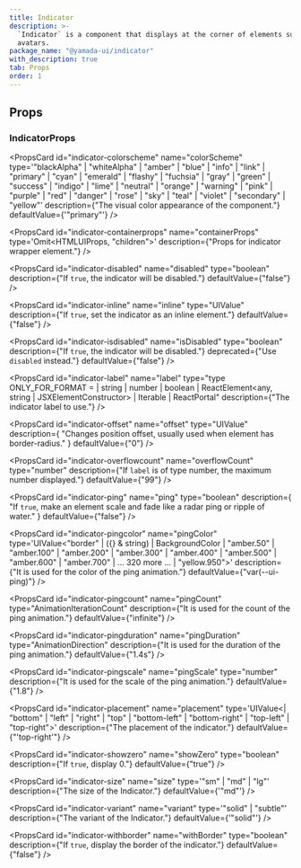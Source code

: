 ```yaml
---
title: Indicator
description: >-
  `Indicator` is a component that displays at the corner of elements such as
  avatars.
package_name: "@yamada-ui/indicator"
with_description: true
tab: Props
order: 1
---
```


## Props

### IndicatorProps

<PropsCard
  id="indicator-colorscheme"
  name="colorScheme"
  type='"blackAlpha" | "whiteAlpha" | "amber" | "blue" | "info" | "link" | "primary" | "cyan" | "emerald" | "flashy" | "fuchsia" | "gray" | "green" | "success" | "indigo" | "lime" | "neutral" | "orange" | "warning" | "pink" | "purple" | "red" | "danger" | "rose" | "sky" | "teal" | "violet" | "secondary" | "yellow"'
  description={"The visual color appearance of the component."}
  defaultValue={'"primary"'}
/>

<PropsCard
  id="indicator-containerprops"
  name="containerProps"
  type='Omit<HTMLUIProps, "children">'
  description={"Props for indicator wrapper element."}
/>

<PropsCard
  id="indicator-disabled"
  name="disabled"
  type="boolean"
  description={"If `true`, the indicator will be disabled."}
  defaultValue={"false"}
/>

<PropsCard
  id="indicator-inline"
  name="inline"
  type="UIValue<boolean>"
  description={"If `true`, set the indicator as an inline element."}
  defaultValue={"false"}
/>

<PropsCard
  id="indicator-isdisabled"
  name="isDisabled"
  type="boolean"
  description={"If `true`, the indicator will be disabled."}
  deprecated={"Use `disabled` instead."}
  defaultValue={"false"}
/>

<PropsCard
  id="indicator-label"
  name="label"
  type="type ONLY_FOR_FORMAT =
  | string
  | number
  | boolean
  | ReactElement<any, string | JSXElementConstructor<any>>
  | Iterable<ReactNode>
  | ReactPortal"
  description={"The indicator label to use."}
/>

<PropsCard
  id="indicator-offset"
  name="offset"
  type="UIValue<number>"
  description={
    "Changes position offset, usually used when element has border-radius."
  }
  defaultValue={"0"}
/>

<PropsCard
  id="indicator-overflowcount"
  name="overflowCount"
  type="number"
  description={"If `label` is of type number, the maximum number displayed."}
  defaultValue={"99"}
/>

<PropsCard
  id="indicator-ping"
  name="ping"
  type="boolean"
  description={
    "If `true`, make an element scale and fade like a radar ping or ripple of water."
  }
  defaultValue={"false"}
/>

<PropsCard
  id="indicator-pingcolor"
  name="pingColor"
  type='UIValue<"border" | ({} & string) | BackgroundColor | "amber.50" | "amber.100" | "amber.200" | "amber.300" | "amber.400" | "amber.500" | "amber.600" | "amber.700" | ... 320 more ... | "yellow.950">'
  description={"It is used for the color of the ping animation."}
  defaultValue={"var(--ui-ping)"}
/>

<PropsCard
  id="indicator-pingcount"
  name="pingCount"
  type="AnimationIterationCount"
  description={"It is used for the count of the ping animation."}
  defaultValue={"infinite"}
/>

<PropsCard
  id="indicator-pingduration"
  name="pingDuration"
  type="AnimationDirection"
  description={"It is used for the duration of the ping animation."}
  defaultValue={"1.4s"}
/>

<PropsCard
  id="indicator-pingscale"
  name="pingScale"
  type="number"
  description={"It is used for the scale of the ping animation."}
  defaultValue={"1.8"}
/>

<PropsCard
  id="indicator-placement"
  name="placement"
  type='UIValue<| "bottom"
  | "left"
  | "right"
  | "top"
  | "bottom-left"
  | "bottom-right"
  | "top-left"
  | "top-right">'
  description={"The placement of the indicator."}
  defaultValue={"'top-right'"}
/>

<PropsCard
  id="indicator-showzero"
  name="showZero"
  type="boolean"
  description={"If `true`, display 0."}
  defaultValue={"true"}
/>

<PropsCard
  id="indicator-size"
  name="size"
  type='"sm" | "md" | "lg"'
  description={"The size of the Indicator."}
  defaultValue={'"md"'}
/>

<PropsCard
  id="indicator-variant"
  name="variant"
  type='"solid" | "subtle"'
  description={"The variant of the Indicator."}
  defaultValue={'"solid"'}
/>

<PropsCard
  id="indicator-withborder"
  name="withBorder"
  type="boolean"
  description={"If `true`, display the border of the indicator."}
  defaultValue={"false"}
/>

